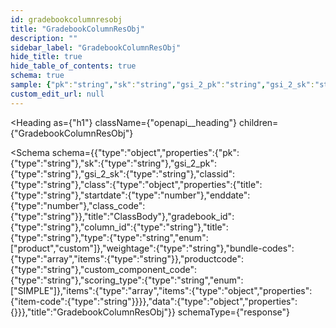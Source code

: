 ```yaml
---
id: gradebookcolumnresobj
title: "GradebookColumnResObj"
description: ""
sidebar_label: "GradebookColumnResObj"
hide_title: true
hide_table_of_contents: true
schema: true
sample: {"pk":"string","sk":"string","gsi_2_pk":"string","gsi_2_sk":"string","classid":"string","class":{"title":"string","startdate":0,"enddate":0,"class_code":"string"},"gradebook_id":"string","column_id":"string","title":"string","type":"product","weightage":"string","bundle-codes":["string"],"productcode":"string","custom_component_code":"string","scoring_type":"SIMPLE","items":[{"item-code":"string"}],"data":{}}
custom_edit_url: null
---
```



<Heading
  as={"h1"}
  className={"openapi__heading"}
  children={"GradebookColumnResObj"}
>
</Heading>





<Schema
  schema={{"type":"object","properties":{"pk":{"type":"string"},"sk":{"type":"string"},"gsi_2_pk":{"type":"string"},"gsi_2_sk":{"type":"string"},"classid":{"type":"string"},"class":{"type":"object","properties":{"title":{"type":"string"},"startdate":{"type":"number"},"enddate":{"type":"number"},"class_code":{"type":"string"}},"title":"ClassBody"},"gradebook_id":{"type":"string"},"column_id":{"type":"string"},"title":{"type":"string"},"type":{"type":"string","enum":["product","custom"]},"weightage":{"type":"string"},"bundle-codes":{"type":"array","items":{"type":"string"}},"productcode":{"type":"string"},"custom_component_code":{"type":"string"},"scoring_type":{"type":"string","enum":["SIMPLE"]},"items":{"type":"array","items":{"type":"object","properties":{"item-code":{"type":"string"}}}},"data":{"type":"object","properties":{}}},"title":"GradebookColumnResObj"}}
  schemaType={"response"}
>
  
</Schema>
            
